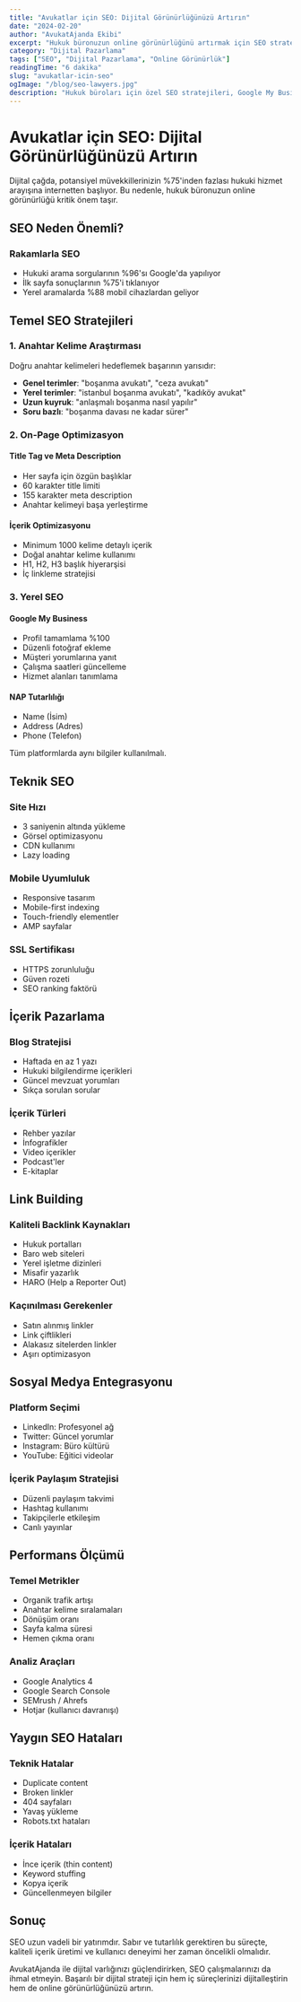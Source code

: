 ```yaml
---
title: "Avukatlar için SEO: Dijital Görünürlüğünüzü Artırın"
date: "2024-02-20"
author: "AvukatAjanda Ekibi"
excerpt: "Hukuk büronuzun online görünürlüğünü artırmak için SEO stratejileri ve yerel arama optimizasyonu teknikleri."
category: "Dijital Pazarlama"
tags: ["SEO", "Dijital Pazarlama", "Online Görünürlük"]
readingTime: "6 dakika"
slug: "avukatlar-icin-seo"
ogImage: "/blog/seo-lawyers.jpg"
description: "Hukuk büroları için özel SEO stratejileri, Google My Business optimizasyonu ve içerik pazarlama teknikleri ile dijital görünürlüğünüzü artırın."
---
```


# Avukatlar için SEO: Dijital Görünürlüğünüzü Artırın

Dijital çağda, potansiyel müvekkillerinizin %75'inden fazlası hukuki hizmet arayışına internetten başlıyor. Bu nedenle, hukuk büronuzun online görünürlüğü kritik önem taşır.

## SEO Neden Önemli?

### Rakamlarla SEO
- Hukuki arama sorgularının %96'sı Google'da yapılıyor
- İlk sayfa sonuçlarının %75'i tıklanıyor
- Yerel aramalarda %88 mobil cihazlardan geliyor

## Temel SEO Stratejileri

### 1. Anahtar Kelime Araştırması
Doğru anahtar kelimeleri hedeflemek başarının yarısıdır:
- **Genel terimler**: "boşanma avukatı", "ceza avukatı"
- **Yerel terimler**: "istanbul boşanma avukatı", "kadıköy avukat"
- **Uzun kuyruk**: "anlaşmalı boşanma nasıl yapılır"
- **Soru bazlı**: "boşanma davası ne kadar sürer"

### 2. On-Page Optimizasyon

#### Title Tag ve Meta Description
- Her sayfa için özgün başlıklar
- 60 karakter title limiti
- 155 karakter meta description
- Anahtar kelimeyi başa yerleştirme

#### İçerik Optimizasyonu
- Minimum 1000 kelime detaylı içerik
- Doğal anahtar kelime kullanımı
- H1, H2, H3 başlık hiyerarşisi
- İç linkleme stratejisi

### 3. Yerel SEO

#### Google My Business
- Profil tamamlama %100
- Düzenli fotoğraf ekleme
- Müşteri yorumlarına yanıt
- Çalışma saatleri güncelleme
- Hizmet alanları tanımlama

#### NAP Tutarlılığı
- Name (İsim)
- Address (Adres)  
- Phone (Telefon)

Tüm platformlarda aynı bilgiler kullanılmalı.

## Teknik SEO

### Site Hızı
- 3 saniyenin altında yükleme
- Görsel optimizasyonu
- CDN kullanımı
- Lazy loading

### Mobile Uyumluluk
- Responsive tasarım
- Mobile-first indexing
- Touch-friendly elementler
- AMP sayfalar

### SSL Sertifikası
- HTTPS zorunluluğu
- Güven rozeti
- SEO ranking faktörü

## İçerik Pazarlama

### Blog Stratejisi
- Haftada en az 1 yazı
- Hukuki bilgilendirme içerikleri
- Güncel mevzuat yorumları
- Sıkça sorulan sorular

### İçerik Türleri
- Rehber yazılar
- İnfografikler
- Video içerikler
- Podcast'ler
- E-kitaplar

## Link Building

### Kaliteli Backlink Kaynakları
- Hukuk portalları
- Baro web siteleri
- Yerel işletme dizinleri
- Misafir yazarlık
- HARO (Help a Reporter Out)

### Kaçınılması Gerekenler
- Satın alınmış linkler
- Link çiftlikleri
- Alakasız sitelerden linkler
- Aşırı optimizasyon

## Sosyal Medya Entegrasyonu

### Platform Seçimi
- LinkedIn: Profesyonel ağ
- Twitter: Güncel yorumlar
- Instagram: Büro kültürü
- YouTube: Eğitici videolar

### İçerik Paylaşım Stratejisi
- Düzenli paylaşım takvimi
- Hashtag kullanımı
- Takipçilerle etkileşim
- Canlı yayınlar

## Performans Ölçümü

### Temel Metrikler
- Organik trafik artışı
- Anahtar kelime sıralamaları
- Dönüşüm oranı
- Sayfa kalma süresi
- Hemen çıkma oranı

### Analiz Araçları
- Google Analytics 4
- Google Search Console
- SEMrush / Ahrefs
- Hotjar (kullanıcı davranışı)

## Yaygın SEO Hataları

### Teknik Hatalar
- Duplicate content
- Broken linkler
- 404 sayfaları
- Yavaş yükleme
- Robots.txt hataları

### İçerik Hataları
- İnce içerik (thin content)
- Keyword stuffing
- Kopya içerik
- Güncellenmeyen bilgiler

## Sonuç

SEO uzun vadeli bir yatırımdır. Sabır ve tutarlılık gerektiren bu süreçte, kaliteli içerik üretimi ve kullanıcı deneyimi her zaman öncelikli olmalıdır. 

AvukatAjanda ile dijital varlığınızı güçlendirirken, SEO çalışmalarınızı da ihmal etmeyin. Başarılı bir dijital strateji için hem iç süreçlerinizi dijitalleştirin hem de online görünürlüğünüzü artırın.
